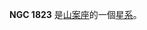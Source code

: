 {{NGCInfoBox|NGCID=NGC 1823|發現者=約翰·弗里德里希·威廉·赫歇爾|發現日期=1836年11月12日|其他編號=ESO 56-SC51|曆元=J2000.0|赤經=5時3分25秒
|赤緯=-70°20'8"|星座=山案座|星體=星系|星等=12.1|表面亮度=|藍等=}}

'''NGC 1823''' 是[[山案座|山案座]]的一個[[星系|星系]]。

{{NGCReference|1823}}